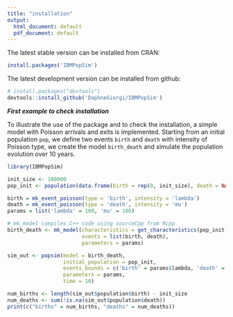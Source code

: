 ```yaml
---
title: "installation"
output:
  html_document: default
  pdf_document: default
---
```


The latest stable version can be installed from CRAN:

``` r
install.packages('IBMPopSim')
```

The latest development version can be installed from github:

``` r
# install.packages("devtools")
devtools::install_github('DaphneGiorgi/IBMPopSim')
```

***First example to check installation***

To illustrate the use of the package and to check the installation, a simple model with Poisson arrivals and exits is implemented. Starting from an initial population `pop`, we define two events `birth` and `death` with intensity of Poisson type, we create the model `birth_death` and simulate the population evolution over 10 years.

```r
library(IBMPopSim)

init_size <- 100000
pop_init <- population(data.frame(birth = rep(0, init_size), death = NA))

birth = mk_event_poisson(type = 'birth', intensity = 'lambda')
death = mk_event_poisson(type = 'death', intensity = 'mu')
params = list('lambda' = 100, 'mu' = 100)

# mk_model compiles C++ code using sourceCpp from Rcpp
birth_death <- mk_model(characteristics = get_characteristics(pop_init),
                        events = list(birth, death),
                        parameters = params)

sim_out <- popsim(model = birth_death, 
                  initial_population = pop_init, 
                  events_bounds = c('birth' = params$lambda, 'death' = params$mu),
                  parameters = params, 
                  time = 10)

num_births <- length(sim_out$population$birth) - init_size
num_deaths <- sum(!is.na(sim_out$population$death))
print(c("births" = num_births, "deaths" = num_deaths))
```
